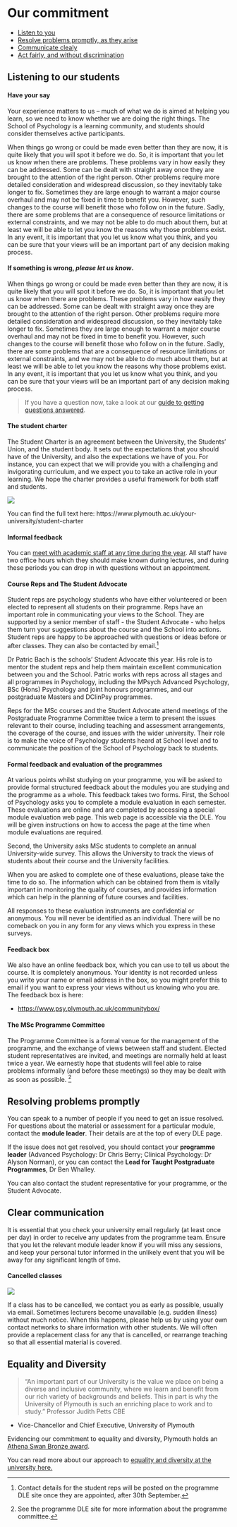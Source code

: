 # Our commitment

-   [Listen to you](#listening)
-   [Resolve problems promptly, as they arise](#resolving-problems)
-   [Communicate clealy](#clear-communication)
-   [Act fairly, and without discrimination](#equality-diversity)

## Listening to our students {#listening}

#### Have your say {#haveyoursay}

Your experience matters to us – much of what we do is aimed at helping you
learn, so we need to know whether we are doing the right things. The School of
Psychology is a learning community, and students should consider themselves
active participants.

When things go wrong or could be made even better than they are now, it is quite
likely that you will spot it before we do. So, it is important that you let us
know when there are problems. These problems vary in how easily they can be
addressed. Some can be dealt with straight away once they are brought to the
attention of the right person. Other problems require more detailed
consideration and widespread discussion, so they inevitably take longer to fix.
Sometimes they are large enough to warrant a major course overhaul and may not
be fixed in time to benefit you. However, such changes to the course will
benefit those who follow on in the future. Sadly, there are some problems that
are a consequence of resource limitations or external constraints, and we may
not be able to do much about them, but at least we will be able to let you know
the reasons why those problems exist. In any event, it is important that you let
us know what you think, and you can be sure that your views will be an important
part of any decision making process.

#### If something is wrong, _please let us know_.

When things go wrong or could be made even better than they are now, it is quite
likely that you will spot it before we do. So, it is important that you let us
know when there are problems. These problems vary in how easily they can be
addressed. Some can be dealt with straight away once they are brought to the
attention of the right person. Other problems require more detailed
consideration and widespread discussion, so they inevitably take longer to fix.
Sometimes they are large enough to warrant a major course overhaul and may not
be fixed in time to benefit you. However, such changes to the course will
benefit those who follow on in the future. Sadly, there are some problems that
are a consequence of resource limitations or external constraints, and we may
not be able to do much about them, but at least we will be able to let you know
the reasons why those problems exist. In any event, it is important that you let
us know what you think, and you can be sure that your views will be an important
part of any decision making process.

> If you have a question now, take a look at our
> [guide to getting questions answered](#i-have-a-question).

#### The student charter {#student-charter}

The Student Charter is an agreement between the University, the Students’ Union,
and the student body. It sets out the expectations that you should have of the
University, and also the expectations we have of you. For instance, you can
expect that we will provide you with a challenging and invigorating curriculum,
and we expect you to take an active role in your learning. We hope the charter
provides a useful framework for both staff and students.

![](static/charter-00.png)

You can find the full text here:
https://www.plymouth.ac.uk/your-university/student-charter

#### Informal feedback

You can [meet with academic staff at any time during the year](#office-hours).
All staff have two office hours which they should make known during lectures,
and during these periods you can drop in with questions without an appointment.

#### Course Reps and The Student Advocate

Student reps are psychology students who have either volunteered or been elected
to represent all students on their programme. Reps have an important role in
communicating your views to the School. They are supported by a senior member of
staff - the Student Advocate - who helps them turn your suggestions about the
course and the School into actions. Student reps are happy to be approached with
questions or ideas before or after classes. They can also be contacted by
email.^[Contact details for the student reps will be posted on the programme DLE
site once they are appointed, after 30th September.]

Dr Patric Bach is the schools' Student Advocate this year. His role is to mentor
the student reps and help them maintain excellent communication between you and
the School. Patric works with reps across all stages and all programmes in
Psychology, including the MPsych Advanced Psychology, BSc (Hons) Psychology and
joint honours programmes, and our postgraduate Masters and DClinPsy programmes.

Reps for the MSc courses and the Student Advocate attend meetings of the
Postgraduate Programme Committee twice a term to present the issues relevant to
their course, including teaching and assessment arrangements, the coverage of
the course, and issues with the wider university. Their role is to make the
voice of Psychology students heard at School level and to communicate the
position of the School of Psychology back to students.

#### Formal feedback and evaluation of the programmes

At various points whilst studying on your programme, you will be asked to
provide formal structured feedback about the modules you are studying and the
programme as a whole. This feedback takes two forms. First, the School of
Psychology asks you to complete a module evaluation in each semester. These
evaluations are online and are completed by accessing a special module
evaluation web page. This web page is accessible via the DLE. You will be given
instructions on how to access the page at the time when module evaluations are
required.

Second, the University asks MSc students to complete an annual University-wide
survey. This allows the University to track the views of students about their 
course and the University facilities.

When you are asked to complete one of these evaluations, please take the time to
do so. The information which can be obtained from them is vitally important in
monitoring the quality of courses, and provides information which can help in
the planning of future courses and facilities.

All responses to these evaluation instruments are confidential or anonymous. You
will never be identified as an individual. There will be no comeback on you in
any form for any views which you express in these surveys.

#### Feedback box

We also have an online feedback box, which you can use to tell us about the
course. It is completely anonymous. Your identity is not recorded unless you
write your name or email address in the box, so you might prefer this to email
if you want to express your views without us knowing who you are. The feedback
box is here:

-   <https://www.psy.plymouth.ac.uk/communitybox/>

#### The MSc Programme Committee

The Programme Committee is a formal venue for the management of the programme,
and the exchange of views between staff and student. Elected student
representatives are invited, and meetings are normally held at least twice a
year. We earnestly hope that students will feel able to raise problems
informally (and before these meetings) so they may be dealt with as soon as
possible. ^[See the programme DLE site for more information about the programme
committee.]

## Resolving problems promptly {#resolving-problems}

You can speak to a number of people if you need to get an issue resolved. For 
questions about the material or assessment for a particular module, contact the 
**module leader**. Their details are at the top of every DLE page. 

If the issue does not get resolved, you should contact your **programme leader**
(Advanced Psychology: Dr Chris Berry; Clinical Psychology: Dr Alyson Norman),
or you can contact the **Lead for Taught Postgraduate Programmes**, Dr Ben Whalley.

You can also contact the student representative for your programme, or the
Student Advocate.

## Clear communication {#clear-communication}

It is essential that you check your university email regularly (at least once per day)
in order to receive any updates from the programme team. Ensure that you let the 
relevant module leader know if you will miss any sessions, and keep your personal tutor
informed in the unlikely event that you will be away for any significant length of time.

#### Cancelled classes {#cancelled-classes}

\index{Cancelled classes}

[![](static/scheduling_conflict_2x.png){.xkcd}](static/scheduling_conflict_2x.png)

If a class has to be cancelled, we contact you as early as possible, usually via
email. Sometimes lecturers become unavailable (e.g. sudden illness) without much
notice. When this happens, please help us by using your own contact networks to
share information with other students. We will often provide a replacement class
for any that is cancelled, or rearrange teaching so that all essential material
is covered.

## Equality and Diversity {#equality-diversity}

<!-- TODO ADD MORE? -->

> “An important part of our University is the value we place on being a diverse
> and inclusive community, where we learn and benefit from our rich variety of
> backgrounds and beliefs. This in part is why the University of Plymouth is
> such an enriching place to work and to study.” Professor Judith Petts CBE

-   Vice-Chancellor and Chief Executive, University of Plymouth

Evidencing our commitment to equality and diversity, Plymouth holds
an [Athena Swan Bronze award](https://www.plymouth.ac.uk/your-university/about-us/university-structure/service-areas/equality-diversity-and-inclusion/athena-swan).

You can read more about our approach to
[equality and diversity at the university here.](https://www.plymouth.ac.uk/your-university/about-us/university-structure/service-areas/equality-diversity-and-inclusion)
